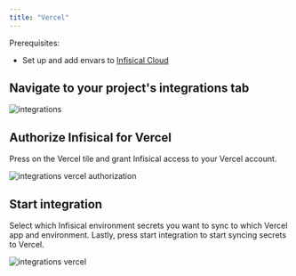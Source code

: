 ```yaml
---
title: "Vercel"
---
```


Prerequisites:

- Set up and add envars to [Infisical Cloud](https://app.infisical.com)

## Navigate to your project's integrations tab

![integrations](../../images/integrations.png)

## Authorize Infisical for Vercel

Press on the Vercel tile and grant Infisical access to your Vercel account.

![integrations vercel authorization](../../images/integrations-vercel-auth.png)

## Start integration

Select which Infisical environment secrets you want to sync to which Vercel app and environment. Lastly, press start integration to start syncing secrets to Vercel.

![integrations vercel](../../images/integrations-vercel.png)